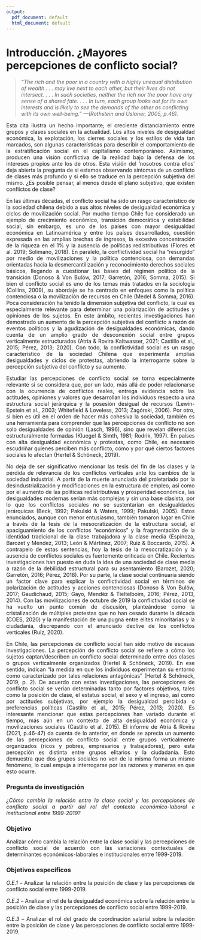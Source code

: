 ```yaml
---
output:
  pdf_document: default
  html_document: default
---
```

# Introducción. ¿Mayores percepciones de conflicto social? {-#intro}

> *“The rich and the poor in a country with a highly unequal distribution of wealth . . . may live next to each other, but their lives do not intersect. . . . In such societies, neither the rich nor the poor have any sense of a shared fate. . . . In turn, each group looks out for its own interests and is likely to see the demands of the other as conflicting with its own well-being.” ---(Rothstein and Uslaner, 2005, p.46).*

<div style="text-align: justify">

Esta cita ilustra un hecho importante; el creciente distanciamiento entre grupos y clases sociales en la actualidad. Los altos niveles de desigualdad económica, la explotación, los cierres sociales y los estilos de vida tan marcados, son algunas características para describir el comportamiento de la estratificación social en el capitalismo contemporáneo. Asimismo, producen una visión conflictiva de la realidad bajo la defensa de los intereses propios ante los de otros. Esta visión del ‘nosotros contra ellos’ deja abierta la pregunta de si estamos observando síntomas de un conflicto de clases más profundo y si ello se traduce en la percepción subjetiva del mismo. ¿Es posible pensar, al menos desde el plano subjetivo, que existen conflictos de clase?

En las últimas décadas, el conflicto social ha sido un rasgo característico de la sociedad chilena debido a sus altos niveles de desigualdad económica y ciclos de movilización social. Por mucho tiempo Chile fue considerado un ejemplo de crecimiento económico, transición democrática y estabilidad social, sin embargo, es uno de los países con mayor desigualdad económica en Latinoamérica y entre los países desarrollados, cuestión expresada en las amplias brechas de ingresos, la excesiva concentración de la riqueza en el 1% y la ausencia de políticas redistributivas (Flores et al. 2019; Solimano, 2018). En paralelo, la conflictividad social ha “resurgido” por medio de movilizaciones y la política contenciosa, con demandas orientadas hacia la desmercantilización y reconocimiento derechos sociales básicos, llegando a cuestionar las bases del régimen político de la transición (Donoso & Von Bulöw, 2017; Garretón, 2016; Somma, 2015). Si bien el conflicto social es uno de los temas más tratados en la sociología (Collins, 2009), su abordaje se ha centrado en enfoques como la política contenciosa o la movilización de recursos en Chile (Medel & Somma, 2016). Poca consideración ha tenido la dimensión subjetiva del conflicto, la cual es especialmente relevante para determinar una polarización de actitudes y opiniones de los sujetos. En este ámbito, recientes investigaciones han demostrado un aumento de la percepción subjetiva del conflicto a razón de eventos políticos y la agudización de desigualdades económicas, dando cuenta de un amplio grado de desconexión social entre grupos verticalmente estructurados (Atria & Rovira Kaltwasser, 2021; Castillo et al., 2015; Pérez, 2013; 2020). Con todo, la conflictividad social es un rasgo característico de la sociedad Chilena que experimenta amplias desigualdades y ciclos de protestas, abriendo la interrogante sobre la percepción subjetiva del conflicto y su aumento. 

Estudiar las percepciones de conflicto social se torna especialmente relevante si se considera que, por un lado, más allá de poder relacionarse con la ocurrencia de conflictos reales, entrega evidencia sobre las actitudes, opiniones y valores que desarrollan los individuos respecto a una estructura social jerárquica y la posesión desigual de recursos (Lewin-Epstein et al., 2003; Whitefield & Loveless, 2013; Zagórski, 2006). Por otro, si bien es útil en el orden de hacer más cohesiva la sociedad, también es una herramienta para comprender que las percepciones de conflicto no son solo desigualdades de opinión (Lasch, 1996), sino que revelan diferencias estructuralmente formadas (Kluegel & Simth, 1981; Rodrik, 1997). En países con alta desigualdad económica y protestas, como Chile, es necesario escudriñar quienes perciben más conflicto, cómo y por qué ciertos factores sociales lo afectan (Hertel & Schöneck, 2019). 

No deja de ser significativo mencionar las tesis del fin de las clases y la pérdida de relevancia de los conflictos verticales ante los cambios de la sociedad industrial. A partir de la muerte anunciada del proletariado por la desindustrialización y modificaciones en la estructura de empleo, así como por el aumento de las políticas redistributivas y prosperidad económica, las desigualdades modernas serían más complejas y sin una base clasista, por lo que los conflictos sociales no se sustentarían en desigualdades jerárquicas (Beck, 1992; Pakulski & Waters, 1999; Pakulski, 2005). Estos enunciados, aunque con menor entusiasmo, también tomaron lugar en Chile a través de la tesis de la mesocratización de la estructura social, el apaciguamiento de los conflictos “económicos” y la fragmentación de la identidad tradicional de la clase trabajadora y la clase media (Espinoza, Barozet y Méndez, 2013; León & Mártinez, 2007; Ruiz & Boccardo, 2015). A contrapelo de estas sentencias, hoy la tesis de la mesocratización y la ausencia de conflictos sociales es fuertemente criticada en Chile. Recientes investigaciones han puesto en duda la idea de una sociedad de clase media a razón de la debilidad estructural para su asentamiento (Barozet, 2020; Garretón, 2016; Pérez, 2018). Por su parte, la clase social continuaría siendo un factor clave para explicar la conflictividad social en términos de polarización de actitudes y acciones contenciosas (Donoso & Von Bulöw, 2017; Gaudichaud, 2015; Gayo, Mendéz & Tieltelboim, 2016; Pérez, 2013, 2014). Con las movilizaciones de octubre de 2019 la conflictividad social se ha vuelto un punto común de discusión, planteándose como la cristalización de múltiples protestas que no han cesado durante la década (COES, 2020) y la manifestación de una pugna entre elites minoritarias y la ciudadanía, discrepando con el anunciado declive de los conflictos verticales (Ruiz, 2020).

En Chile, las percepciones de conflicto social han sido motivo de escasas investigaciones. La percepción de conflicto social se refiere a cómo los sujetos captan/describen un conflicto social determinado entre dos clases o grupos verticalmente organizados (Hertel & Schöneck, 2019). En ese sentido, indican “la medida en que los individuos experimentan su entorno como caracterizado por tales relaciones antagónicas” (Hertel & Schöneck, 2019, p. 2). De acuerdo con estas investigaciones, las percepciones de conflicto social se verían determinadas tanto por factores objetivos, tales como la posición de clase, el estatus social, el sexo y el ingreso, así como por actitudes subjetivas, por ejemplo la desigualdad percibida o preferencias políticas (Castillo et al., 2015; Pérez, 2013; 2020). Es interesante mencionar que estas percepciones han variado durante el tiempo, más aún en un contexto de alta desigualdad económica y movilizaciones sociales (Castillo et al. 2015). El informe de Atria & Rovira (2021, p.46-47) da cuenta de lo anterior, en donde se aprecia un aumento de las percepciones de conflicto social entre grupos verticalmente organizados (ricos y pobres, empresarios y trabajadores), pero esta percepción es distinta entre grupos elitarios y la ciudadanía. Esto demuestra que dos grupos sociales no ven de la misma forma un mismo fenómeno, lo cual empuja a interrogarse por las razones y maneras en que esto ocurre. 


### Pregunta de investigación {-}

*¿Cómo cambia la relación entre la clase social y las percepciones de conflicto social a partir del rol del contexto económico-laboral e institucional entre 1999-2019?*

### Objetivo {-}

Analizar cómo cambia la relación entre la clase social y las percepciones de conflicto social de acuerdo con las variaciones contextuales de determinantes económicos-laborales e institucionales entre 1999-2019.

### Objetivos específicos {-}

*O.E.1* – Analizar la relación entre la posición de clase y las percepciones de conflicto social entre 1999-2019.

*O.E.2* – Analizar el rol de la desigualdad económica sobre la relación entre la posición de clase y las percepciones de conflicto social entre 1999-2019.

*O.E.3* – Analizar el rol del grado de coordinación salarial sobre la relación entre la posición de clase y las percepciones de conflicto social entre 1999-2019. 


